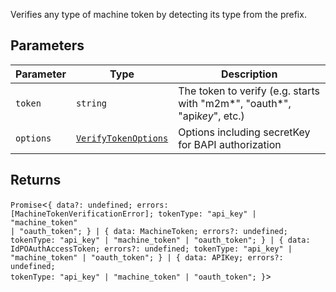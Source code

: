 Verifies any type of machine token by detecting its type from the prefix.

## Parameters

| Parameter | Type                                          | Description                                                               |
| --------- | --------------------------------------------- | ------------------------------------------------------------------------- |
| `token`   | `string`                                      | The token to verify (e.g. starts with "m2m*", "oauth*", "api*key*", etc.) |
| `options` | [`VerifyTokenOptions`](#verify-token-options) | Options including secretKey for BAPI authorization                        |

## Returns

`Promise`\<<code>\{ data?: undefined; errors: \[MachineTokenVerificationError\]; tokenType: "api_key" \| "machine_token" \| "oauth_token"; \} \| \{ data: MachineToken; errors?: undefined; tokenType: "api_key" \| "machine_token" \| "oauth_token"; \} \| \{ data: IdPOAuthAccessToken; errors?: undefined; tokenType: "api_key" \| "machine_token" \| "oauth_token"; \} \| \{ data: APIKey; errors?: undefined; tokenType: "api_key" \| "machine_token" \| "oauth_token"; \}</code>\>
